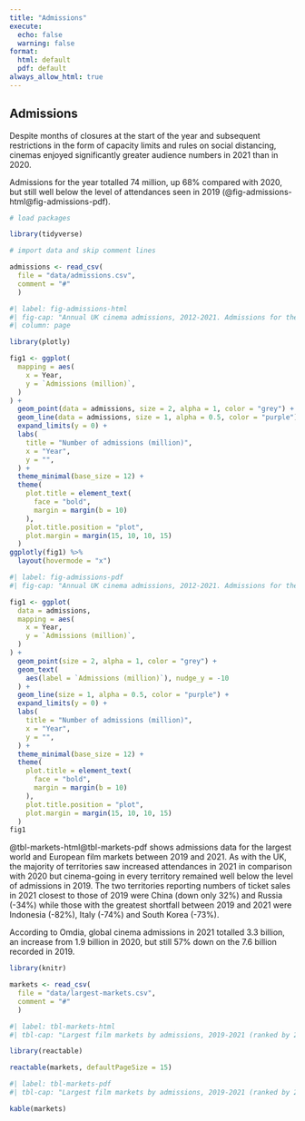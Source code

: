 ```yaml
---
title: "Admissions"
execute: 
  echo: false
  warning: false
format:
  html: default
  pdf: default
always_allow_html: true
---
```


## Admissions
Despite months of closures at the start of the year and subsequent restrictions in the form of capacity limits and rules on social distancing, cinemas enjoyed significantly greater audience numbers in 2021 than in 2020.

Admissions for the year totalled 74 million, up 68% compared with 2020, but still well below the level of attendances seen in 2019 ([@fig-admissions-html]{.content-visible when-format="html"}[@fig-admissions-pdf]{.content-visible when-format="pdf"}).

```r
# load packages

library(tidyverse)

# import data and skip comment lines

admissions <- read_csv(
  file = "data/admissions.csv", 
  comment = "#"
  )
```

::: {.content-visible when-format="html"}
```r
#| label: fig-admissions-html
#| fig-cap: "Annual UK cinema admissions, 2012-2021. Admissions for the year include all titles on release, including event cinema. Source: Cinema Advertising Agency (CAA), Comscore. [Download this data.](/chapters/box-office/data/admissions.csv)"
#| column: page

library(plotly)

fig1 <- ggplot(
  mapping = aes(
    x = Year,
    y = `Admissions (million)`,
  )
) +
  geom_point(data = admissions, size = 2, alpha = 1, color = "grey") +
  geom_line(data = admissions, size = 1, alpha = 0.5, color = "purple") +
  expand_limits(y = 0) +
  labs(
    title = "Number of admissions (million)",
    x = "Year",
    y = "",
  ) +
  theme_minimal(base_size = 12) +
  theme(
    plot.title = element_text(
      face = "bold",
      margin = margin(b = 10)
    ),
    plot.title.position = "plot",
    plot.margin = margin(15, 10, 10, 15)
  )
ggplotly(fig1) %>%
  layout(hovermode = "x")
```
:::

::: {.content-visible when-format="pdf"}
```r
#| label: fig-admissions-pdf
#| fig-cap: "Annual UK cinema admissions, 2012-2021. Admissions for the year include all titles on release, including event cinema. Source: Cinema Advertising Agency (CAA), Comscore."

fig1 <- ggplot(
  data = admissions,
  mapping = aes(
    x = Year,
    y = `Admissions (million)`,
  )
) +
  geom_point(size = 2, alpha = 1, color = "grey") +
  geom_text(
    aes(label = `Admissions (million)`), nudge_y = -10
  ) +
  geom_line(size = 1, alpha = 0.5, color = "purple") +
  expand_limits(y = 0) +
  labs(
    title = "Number of admissions (million)",
    x = "Year",
    y = "",
  ) +
  theme_minimal(base_size = 12) +
  theme(
    plot.title = element_text(
      face = "bold",
      margin = margin(b = 10)
    ),
    plot.title.position = "plot",
    plot.margin = margin(15, 10, 10, 15)
  )
fig1
```
:::

[@tbl-markets-html]{.content-visible when-format="html"}[@tbl-markets-pdf]{.content-visible when-format="pdf"} shows admissions data for the largest world and European film markets between 2019 and 2021. As with the UK, the majority of territories saw increased attendances in 2021 in comparison with 2020 but cinema-going in every territory remained well below the level of admissions in 2019. The two territories reporting numbers of ticket sales in 2021 closest to those of 2019 were China (down only 32%) and Russia (-34%) while those with the greatest shortfall between 2019 and 2021 were Indonesia (-82%), Italy (-74%) and South Korea (-73%).

According to Omdia, global cinema admissions in 2021 totalled 3.3 billion, an increase from 1.9 billion in 2020, but still 57% down on the 7.6 billion recorded in 2019.

```r
library(knitr)

markets <- read_csv(
  file = "data/largest-markets.csv", 
  comment = "#"
  )
```

::: {.content-visible when-format="html"}
```r
#| label: tbl-markets-html
#| tbl-cap: "Largest film markets by admissions, 2019-2021 (ranked by 2021 admissions). Includes all global territories with more than 50 million admissions and all European territories with more than 25 million admissions in the calendar year 2021. Source: Omdia. [Download this data.](/chapters/box-office/data/largest-markets.csv)"

library(reactable)

reactable(markets, defaultPageSize = 15)
```
:::

::: {.content-visible when-format="pdf"}
```r
#| label: tbl-markets-pdf
#| tbl-cap: "Largest film markets by admissions, 2019-2021 (ranked by 2021 admissions). Includes all global territories with more than 50 million admissions and all European territories with more than 25 million admissions in the calendar year 2021. Source: Omdia."

kable(markets)
```
:::

